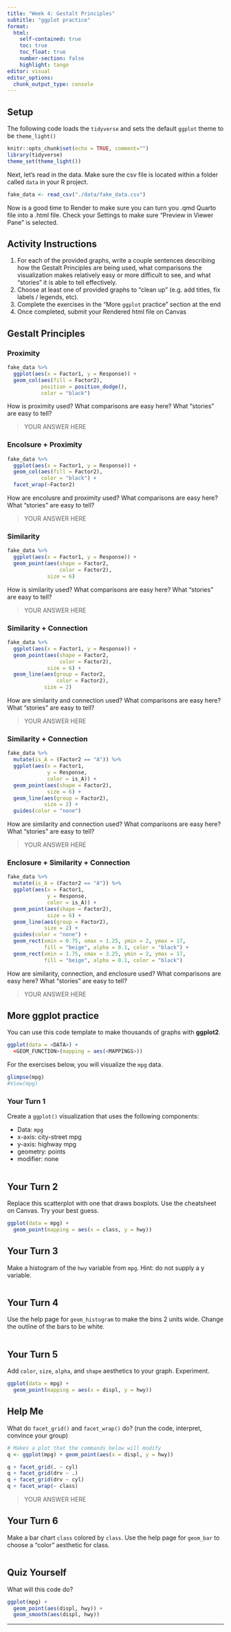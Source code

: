 ```yaml
---
title: "Week 4: Gestalt Principles"
subtitle: "ggplot practice"
format: 
  html:
    self-contained: true
    toc: true
    toc_float: true
    number-section: false
    highlight: tango
editor: visual
editor_options: 
  chunk_output_type: console
---
```


## Setup

The following code loads the `tidyverse` and sets the default `ggplot` theme to be `theme_light()`

```r
knitr::opts_chunk$set(echo = TRUE, comment="")
library(tidyverse)
theme_set(theme_light())
```

Next, let's read in the data. Make sure the csv file is located within a folder called `data` in your R project.

```r
fake_data <- read_csv("./data/fake_data.csv")
```

Now is a good time to Render to make sure you can turn you .qmd Quarto file into a .html file. Check your Settings to make sure "Preview in Viewer Pane" is selected.

## Activity Instructions

1.  For each of the provided graphs, write a couple sentences describing how the Gestalt Principles are being used, what comparisons the visualization makes relatively easy or more difficult to see, and what "stories" it is able to tell effectively.
2.  Choose at least one of provided graphs to "clean up" (e.g. add titles, fix labels / legends, etc).
3.  Complete the exercises in the "More `ggplot` practice" section at the end
4.  Once completed, submit your Rendered html file on Canvas

## Gestalt Principles

### Proximity

```r
fake_data %>% 
  ggplot(aes(x = Factor1, y = Response)) +
  geom_col(aes(fill = Factor2), 
           position = position_dodge(),
           color = "black") 
```

How is proximity used? What comparisons are easy here? What "stories" are easy to tell?

> YOUR ANSWER HERE

### Encolsure + Proximity

```r
fake_data %>% 
  ggplot(aes(x = Factor1, y = Response)) +
  geom_col(aes(fill = Factor2),
           color = "black") +
  facet_wrap(~Factor2) 
```

How are encolusre and proximity used? What comparisons are easy here? What "stories" are easy to tell?

> YOUR ANSWER HERE

### Similarity

```r
fake_data %>% 
  ggplot(aes(x = Factor1, y = Response)) +
  geom_point(aes(shape = Factor2,
                 color = Factor2), 
             size = 6)
```

How is similarity used? What comparisons are easy here? What "stories" are easy to tell?

> YOUR ANSWER HERE

### Similarity + Connection

```r
fake_data %>% 
  ggplot(aes(x = Factor1, y = Response)) +
  geom_point(aes(shape = Factor2,
                 color = Factor2), 
             size = 6) +
  geom_line(aes(group = Factor2,
                color = Factor2), 
            size = 2) 
```

How are similarity and connection used? What comparisons are easy here? What "stories" are easy to tell?

> YOUR ANSWER HERE

### Similarity + Connection

```r
fake_data %>% 
  mutate(is_A = (Factor2 == "A")) %>% 
  ggplot(aes(x = Factor1, 
             y = Response, 
             color = is_A)) +
  geom_point(aes(shape = Factor2), 
             size = 6) +
  geom_line(aes(group = Factor2), 
            size = 2) +
  guides(color = "none")
```

How are similarity and connection used? What comparisons are easy here? What "stories" are easy to tell?

> YOUR ANSWER HERE

### Enclosure + Similarity + Connection

```r
fake_data %>% 
  mutate(is_A = (Factor2 == "A")) %>% 
  ggplot(aes(x = Factor1, 
             y = Response, 
             color = is_A)) +
  geom_point(aes(shape = Factor2), 
             size = 6) +
  geom_line(aes(group = Factor2), 
            size = 2) +
  guides(color = "none") +
  geom_rect(xmin = 0.75, xmax = 1.25, ymin = 2, ymax = 17, 
            fill = "beige", alpha = 0.1, color = "black") +
  geom_rect(xmin = 1.75, xmax = 3.25, ymin = 2, ymax = 17, 
            fill = "beige", alpha = 0.1, color = "black")

```

How are similarity, connection, and enclosure used? What comparisons are easy here? What "stories" are easy to tell?

> YOUR ANSWER HERE

## More ggplot practice

You can use this code template to make thousands of graphs with **ggplot2**.

```r
ggplot(data = <DATA>) +
  <GEOM_FUNCTION>(mapping = aes(<MAPPINGS>))
```

For the exercises below, you will visualize the `mpg` data.

```r
glimpse(mpg)
#View(mpg)
```

### Your Turn 1

Create a `ggplot()` visualization that uses the following components:

-   Data: `mpg`
-   x-axis: city-street mpg
-   y-axis: highway mpg
-   geometry: points
-   modifier: none

```r

```

## Your Turn 2

Replace this scatterplot with one that draws boxplots. Use the cheatsheet on Canvas. Try your best guess.

```r
ggplot(data = mpg) +
  geom_point(mapping = aes(x = class, y = hwy))
```

## Your Turn 3

Make a histogram of the `hwy` variable from `mpg`. Hint: do not supply a y variable.

```r

```

## Your Turn 4

Use the help page for `geom_histogram` to make the bins 2 units wide. Change the outline of the bars to be white.

```r

```

## Your Turn 5

Add `color`, `size`, `alpha`, and `shape` aesthetics to your graph. Experiment.

```r
ggplot(data = mpg) +
  geom_point(mapping = aes(x = displ, y = hwy))
```

## Help Me

What do `facet_grid()` and `facet_wrap()` do? (run the code, interpret, convince your group)

```r
# Makes a plot that the commands below will modify
q <- ggplot(mpg) + geom_point(aes(x = displ, y = hwy))

q + facet_grid(. ~ cyl)
q + facet_grid(drv ~ .)
q + facet_grid(drv ~ cyl)
q + facet_wrap(~ class)
```

> YOUR ANSWER HERE

## Your Turn 6

Make a bar chart `class` colored by `class`. Use the help page for `geom_bar` to choose a "color" aesthetic for class.

```r

```

## Quiz Yourself

What will this code do?

```r
ggplot(mpg) + 
  geom_point(aes(displ, hwy)) +
  geom_smooth(aes(displ, hwy))
```

------------------------------------------------------------------------
